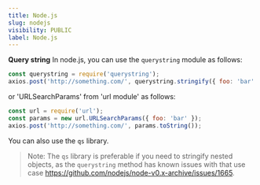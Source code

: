 ```yaml
---
title: Node.js
slug: nodejs
visibility: PUBLIC
label: Node.js
---
```


**Query string**
In node.js, you can use the `querystring` module as follows:

```js
const querystring = require('querystring');
axios.post('http://something.com/', querystring.stringify({ foo: 'bar' }));
```

or 'URLSearchParams' from 'url module' as follows:

```js
const url = require('url');
const params = new url.URLSearchParams({ foo: 'bar' });
axios.post('http://something.com/', params.toString());
```

You can also use the `qs` library.


> Note: The `qs` library is preferable if you need to stringify nested objects, as the `querystring` method has known issues with that use case https://github.com/nodejs/node-v0.x-archive/issues/1665.
